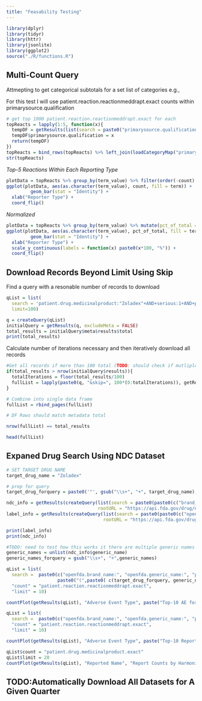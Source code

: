 ```yaml
---
title: "Feasability Testing"
---
```

```r
library(dplyr)
library(tidyr)
library(httr)
library(jsonlite)
library(ggplot2)
source("./R/functions.R")
```


## Multi-Count Query

Attmepting to get categorical subtotals for a set list of categories e.g.,

For this test I will use patient.reaction.reactionmeddrapt.exact counts within primarysource.qualification

```r
# get top 1000 patient.reaction.reactionmeddrapt.exact for each
topReacts = lapply(1:5, function(x){
  tempDF = getResults(list(search = paste0("primarysource.qualification:", x), count="patient.reaction.reactionmeddrapt.exact", limit=1000))
  tempDF$primarysource.qualification = x
  return(tempDF)
})
topReacts = bind_rows(topReacts) %>% left_join(loadCategoryMap("primarysource.qualification") %>% rename(primarysource.qualification = term))
str(topReacts)

```


*Top-5 Reactions Within Each Reporting Type*
```r
plotData = topReacts %>% group_by(term_value) %>% filter(order(-count) <= 5)
ggplot(plotData, aes(as.character(term_value), count, fill = term)) +
         geom_bar(stat = "Identity") +
  xlab("Reporter Type") +
  coord_flip()

```

*Normalized* 

```r
plotData = topReacts %>% group_by(term_value) %>% mutate(pct_of_total = count / sum(count)) %>% filter(order(-pct_of_total) <= 5)
ggplot(plotData, aes(as.character(term_value), pct_of_total, fill = term)) +
         geom_bar(stat = "Identity") +
  xlab("Reporter Type") +
  scale_y_continuous(labels = function(x) paste0(x*100, "%")) +
  coord_flip()

```



## Download Records Beyond Limit Using Skip

Find a query with a resonable number of records to download

```r
qList = list(
  search = 'patient.drug.medicinalproduct:"Zoladex"+AND+serious:1+AND+primarysource.qualification:5',
  limit=100)

q = createQuery(qList)
initialQuery = getResults(q, excludeMeta = FALSE)
total_results = initialQuery$meta$results$total
print(total_results)
```

Calculate number of iterations necessary and then iteratively download all records

```r
#Get all records if more than 100 total (TODO: should check if mutliple connections are possible and run in parallel or use source code to change limits)
if(total_results > nrow(initialQuery$results)){
  totalIterations = floor(total_results/100)
  fullList = lapply(paste0(q, "&skip=", 100*(0:totalIterations)), getResults, verbose = TRUE) # first 100 is redundant with initial query, should update in future
}

# Combine into single data frame
fullList = rbind_pages(fullList)
```

```r
# DF Rows should match metadata total 

nrow(fullList) == total_results
```

```r
head(fullList)
```

## Expaned Drug Search Using NDC Dataset

```r
# SET TARGET DRUG NAME
target_drug_name = "Zoladex"
```


```r
# prep for query
target_drug_forquery = paste0('"', gsub("\\s+", "+", target_drug_name), '"')

ndc_info = getResults(createQuery(list(search = paste0(paste0(c("brand_name:", "generic_name:"), target_drug_forquery), collapse = "+")), 
                                  rootURL = "https://api.fda.gov/drug/ndc.json?"))
label_info = getResults(createQuery(list(search = paste0(paste0(c("openfda.brand_name:", "openfda.generic_name:"), target_drug_forquery), collapse = "+")), 
                                    rootURL = "https://api.fda.gov/drug/label.json?"))

print(label_info)
print(ndc_info)

```

```r
#TODO: need to test how this works it there are multiple generic names not sure what the response will be shaped like
generic_names = unlist(ndc_info$generic_name)
generic_names_forquery = gsub("\\s+", "+",generic_names)
```

```r
qList = list(
  search =  paste0(c("openfda.brand_name:", "openfda.generic_name:", "patient.drug.medicinalproduct:"), 
                   paste0("(",paste0( c(target_drug_forquery, generic_names_forquery), collapse = "+"), ")"), collapse = "+"),
  "count" = "patient.reaction.reactionmeddrapt.exact", 
  "limit" = 10)

countPlot(getResults(qList), "Adverse Event Type", paste("Top-10 AE for Reports with", paste(c(target_drug_name, generic_names), collapse = " or ")))
```

```r
qList = list(
  search =  paste0(c("openfda.brand_name:", "openfda.generic_name:", "patient.drug.medicinalproduct:"),target_drug_forquery , collapse = "+"),
  "count" = "patient.reaction.reactionmeddrapt.exact", 
  "limit" = 10)

countPlot(getResults(qList), "Adverse Event Type", paste("Top-10 Reported AE for Reports with", target_drug_name))
```

```r
qList$count = "patient.drug.medicinalproduct.exact"
qList$limit = 20
countPlot(getResults(qList), "Reported Name", "Report Counts by Harmonized Generic Name")
```



## TODO:Automatically Download All Datasets for A Given Quarter







